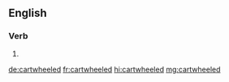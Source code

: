 ==English==

===Verb===
{{head|en|verb form}}

# {{en-past of|cartwheel}}

[[de:cartwheeled]]
[[fr:cartwheeled]]
[[hi:cartwheeled]]
[[mg:cartwheeled]]